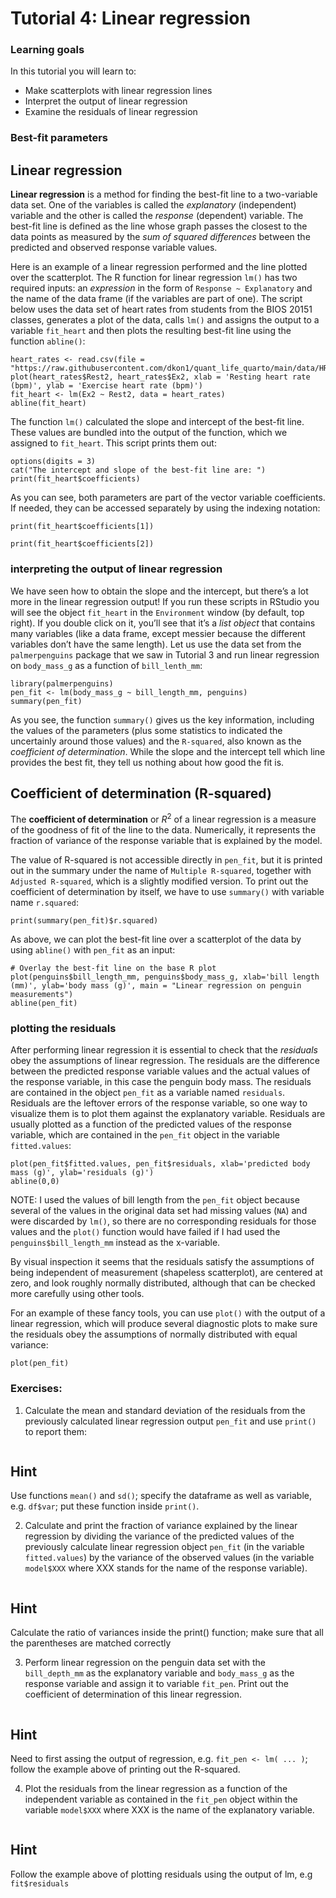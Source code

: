 # Tutorial 4: Linear regression {.unnumbered}

### Learning goals

In this tutorial you will learn to:

-   Make scatterplots with linear regression lines
-   Interpret the output of linear regression
-   Examine the residuals of linear regression

### Best-fit parameters

::: callout-tip
## Linear regression

**Linear regression** is a method for finding the best-fit line to a two-variable data set. One of the variables is called the *explanatory* (independent) variable and the other is called the *response* (dependent) variable. The best-fit line is defined as the line whose graph passes the closest to the data points as measured by the *sum of squared differences* between the predicted and observed response variable values.
:::

Here is an example of a linear regression performed and the line plotted over the scatterplot. The R function for linear regression `lm()` has two required inputs: an *expression* in the form of `Response ~ Explanatory` and the name of the data frame (if the variables are part of one). The script below uses the data set of heart rates from students from the BIOS 20151 classes, generates a plot of the data, calls `lm()` and assigns the output to a variable `fit_heart` and then plots the resulting best-fit line using the function `abline()`:

```webr-r
heart_rates <- read.csv(file = "https://raw.githubusercontent.com/dkon1/quant_life_quarto/main/data/HR_data_combined.csv")
plot(heart_rates$Rest2, heart_rates$Ex2, xlab = 'Resting heart rate (bpm)', ylab = 'Exercise heart rate (bpm)')
fit_heart <- lm(Ex2 ~ Rest2, data = heart_rates)
abline(fit_heart)
```

The function `lm()` calculated the slope and intercept of the best-fit line. These values are bundled into the output of the function, which we assigned to `fit_heart`. This script prints them out:

```webr-r
options(digits = 3)
cat("The intercept and slope of the best-fit line are: ")
print(fit_heart$coefficients)
```

As you can see, both parameters are part of the vector variable coefficients. If needed, they can be accessed separately by using the indexing notation:

```webr-r

print(fit_heart$coefficients[1])

print(fit_heart$coefficients[2])

```

### interpreting the output of linear regression

We have seen how to obtain the slope and the intercept, but there's a lot more in the linear regression output! If you run these scripts in RStudio you will see the object `fit_heart` in the `Environment` window (by default, top right). If you double click on it, you'll see that it's a *list object* that contains many variables (like a data frame, except messier because the different variables don't have the same length). Let us use the data set from the `palmerpenguins` package that we saw in Tutorial 3 and run linear regression on `body_mass_g` as a function of `bill_lenth_mm`:

```webr-r
library(palmerpenguins)
pen_fit <- lm(body_mass_g ~ bill_length_mm, penguins)
summary(pen_fit)
```

As you see, the function `summary()` gives us the key information, including the values of the parameters (plus some statistics to indicated the uncertainly around those values) and the `R-squared`, also known as the *coefficient of determination*. While the slope and the intercept tell which line provides the best fit, they tell us nothing about how good the fit is.

::: callout-tip
## Coefficient of determination (R-squared)

The **coefficient of determination** or $R^2$ of a linear regression is a measure of the goodness of fit of the line to the data. Numerically, it represents the fraction of variance of the response variable that is explained by the model.
:::

The value of R-squared is not accessible directly in `pen_fit`, but it is printed out in the summary under the name of `Multiple R-squared`, together with `Adjusted R-squared`, which is a slightly modified version. To print out the coefficient of determination by itself, we have to use `summary()` with variable name `r.squared`:

```webr-r
print(summary(pen_fit)$r.squared)
```

As above, we can plot the best-fit line over a scatterplot of the data by using `abline()` with `pen_fit` as an input:

```webr-r
# Overlay the best-fit line on the base R plot
plot(penguins$bill_length_mm, penguins$body_mass_g, xlab='bill length (mm)', ylab='body mass (g)', main = "Linear regression on penguin measurements")
abline(pen_fit)
```

### plotting the residuals

After performing linear regression it is essential to check that the *residuals* obey the assumptions of linear regression. The residuals are the difference between the predicted response variable values and the actual values of the response variable, in this case the penguin body mass. The residuals are contained in the object `pen_fit` as a variable named `residuals`. Residuals are the leftover errors of the response variable, so one way to visualize them is to plot them against the explanatory variable. Residuals are usually plotted as a function of the predicted values of the response variable, which are contained in the `pen_fit` object in the variable `fitted.values`:

```webr-r
plot(pen_fit$fitted.values, pen_fit$residuals, xlab='predicted body mass (g)', ylab='residuals (g)')
abline(0,0)
```

NOTE: I used the values of bill length from the `pen_fit` object because several of the values in the original data set had missing values (`NA`) and were discarded by `lm()`, so there are no corresponding residuals for those values and the `plot()` function would have failed if I had used the `penguins$bill_length_mm` instead as the x-variable.

By visual inspection it seems that the residuals satisfy the assumptions of being independent of measurement (shapeless scatterplot), are centered at zero, and look roughly normally distributed, although that can be checked more carefully using other tools.

For an example of these fancy tools, you can use `plot()` with the output of a linear regression, which will produce several diagnostic plots to make sure the residuals obey the assumptions of normally distributed with equal variance:

```webr-r
plot(pen_fit)
```

### Exercises:

1.  Calculate the mean and standard deviation of the residuals from the previously calculated linear regression output `pen_fit` and use `print()` to report them:

```webr-r

```

::: {.callout-caution collapse="true"}
## Hint

Use functions `mean()` and `sd()`; specify the dataframe as well as variable, e.g. `df$var`; put these function inside `print()`.
:::

2.  Calculate and print the fraction of variance explained by the linear regression by dividing the variance of the predicted values of the previously calculate linear regression object `pen_fit` (in the variable `fitted.values`) by the variance of the observed values (in the variable `model$XXX` where XXX stands for the name of the response variable).

```webr-r

```

::: {.callout-caution collapse="true"}
## Hint

Calculate the ratio of variances inside the print() function; make sure that all the parentheses are matched correctly
:::

3.  Perform linear regression on the penguin data set with the `bill_depth_mm` as the explanatory variable and `body_mass_g` as the response variable and assign it to variable `fit_pen`. Print out the coefficient of determination of this linear regression.

```webr-r

```

::: {.callout-caution collapse="true"}
## Hint

Need to first assing the output of regression, e.g. `fit_pen <- lm( ... )`; follow the example above of printing out the R-squared.
:::

4.  Plot the residuals from the linear regression as a function of the independent variable as contained in the `fit_pen` object within the variable `model$XXX` where XXX is the name of the explanatory variable.

```webr-r

```

::: {.callout-caution collapse="true"}
## Hint

Follow the example above of plotting residuals using the output of lm, e.g `fit$residuals`
:::
